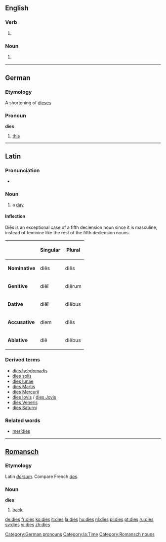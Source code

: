 ==English==
===Verb===

#{{third-person singular of|[[die]]}}

===Noun===

#{{plural of|[[die]]}} {{italbrac|when used in the sense of a pattern}}

----

==German==
===Etymology===
A shortening of [[dieses]]

===Pronoun===
'''dies'''
#[[this]]

[[Category:German pronouns]]

----

==Latin==
[[Category:la:Time]]
===Pronunciation===
*{{IPA|/ˈdiː.eːs/}}

===Noun===
{{la-noun|dīēs|diei|dīēī|m|fifth}}

#a [[day]]

====Inflection====
Diēs is an exceptional case of a fifth declension noun since it is masculine, instead of feminine like the rest of the fifth declension nouns.<br/>
{{ladecl5vow}}

{| {{prettytable}}
!
!Singular
!Plural
|-
|'''Nominative'''
|diēs
|diēs
|-
|'''Genitive'''
|diēī
|diērum
|-
|'''Dative'''
|diēī
|diēbus
|-
|'''Accusative'''
|diem
|diēs
|-
|'''Ablative'''
|diē
|diēbus
|}

===Derived terms===
*[[dies hebdomadis]]
*[[dies solis]]
*[[dies lunae]]
*[[dies Martis]]
*[[dies Mercurii]]
*[[dies Iovis]] / [[dies Jovis]]
*[[dies Veneris]]
*[[dies Saturni]]

===Related words===
*[[meridies]]

----

==[[Romansch]]==

===Etymology===
Latin ''[[dorsum]]''. Compare French ''[[dos]]''.

===Noun===
'''dies''' {{g|Romansch}}

# [[back]]

[[Category:Romansch nouns]]

[[de:dies]]
[[fr:dies]]
[[ko:dies]]
[[it:dies]]
[[la:dies]]
[[hu:dies]]
[[nl:dies]]
[[pl:dies]]
[[pt:dies]]
[[ru:dies]]
[[sv:dies]]
[[vi:dies]]
[[zh:dies]]